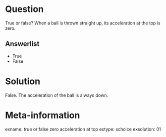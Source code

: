 Question
========
True or false? When a ball is thrown straight up, its acceleration at the top is zero.

Answerlist
----------
* True
* False

Solution
========
False. The acceleration of the ball is always \SI{9.8}{m/s^2} down. 

Meta-information
================
exname: true or false zero acceleration at top
extype: schoice
exsolution: 01

